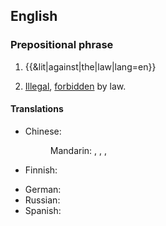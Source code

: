 ==English==

===Prepositional phrase===
{{head|en|prepositional phrase}}

# {{&lit|against|the|law|lang=en}}
# {{lb|en|legal}} [[illegal|Illegal]], [[forbidden]] by law.

====Translations====
{{trans-top|illegal, forbidden by law}}
* Chinese:
*: Mandarin: {{t+|cmn|違法}}, {{t+|cmn|违法|tr=wéifǎ}}, {{t+|cmn|不軌}}, {{t+|cmn|不轨|tr=bùguǐ}}
* Finnish: {{t+|fi|lainvastainen}}
{{trans-mid}}
* German: {{t+|de|gesetzwidrig}}
* Russian: {{t-needed|ru}}
* Spanish: {{t-needed|es}}
{{trans-bottom}}